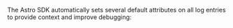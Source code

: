 The Astro SDK automatically sets several default attributes on all log entries to provide context and improve debugging:

<Include name="logs/default-attributes/core" />

<Include name="logs/default-attributes/message-template" />

<Include name="logs/default-attributes/message-template-examples/javascript" />

<Include name="logs/default-attributes/browser" />

<Include name="logs/default-attributes/server" />

<Include name="logs/default-attributes/user" />

<Include name="logs/default-attributes/integration" />
